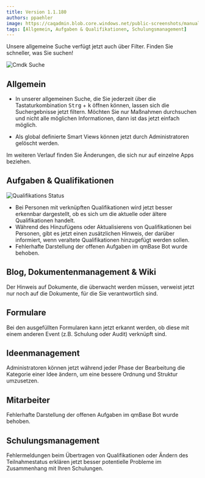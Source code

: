---
title: Version 1.1.180
authors: ppaehler
image: https://caqadmin.blob.core.windows.net/public-screenshots/manual-screenshots/2022-10-18-Qualification-Status.png
tags: [Allgemein, Aufgaben & Qualifikationen, Schulungsmanagement]
---

Unsere allgemeine Suche verfügt jetzt auch über Filter. Finden Sie schneller, was Sie suchen!

![Cmdk Suche](https://caqadmin.blob.core.windows.net/public-screenshots/manual-screenshots/2022-10-18-CmdkSearch.png)

<!--truncate-->

## Allgemein

- In unserer allgemeinen Suche, die Sie jederzeit über die Tastaturkombination <kbd>Strg</kbd> + <kbd>k</kbd> öffnen können, lassen sich die Suchergebnisse jetzt filtern.
  Möchten Sie nur Maßnahmen durchsuchen und nicht alle möglichen Informationen, dann ist das jetzt einfach möglich.

- Als global definierte Smart Views können jetzt durch Administratoren gelöscht werden.

Im weiteren Verlauf finden Sie Änderungen, die sich nur auf einzelne Apps beziehen.

## Aufgaben & Qualifikationen

![Qualifikations Status](https://caqadmin.blob.core.windows.net/public-screenshots/manual-screenshots/2022-10-18-Qualification-Status.png)

- Bei Personen mit verknüpften Qualifikationen wird jetzt besser erkennbar dargestellt, ob es sich um die aktuelle oder ältere Qualifikationen handelt.
- Während des Hinzufügens oder Aktualisierens von Qualifikationen bei Personen, gibt es jetzt einen zusätzlichen Hinweis, der darüber informiert, wenn veraltete Qualifikationen hinzugefügt werden sollen.
- Fehlerhafte Darstellung der offenen Aufgaben im qmBase Bot wurde behoben.

## Blog, Dokumentenmanagement & Wiki

Der Hinweis auf Dokumente, die überwacht werden müssen, verweist jetzt nur noch auf die Dokumente, für die Sie verantwortlich sind.

## Formulare

Bei den ausgefüllten Formularen kann jetzt erkannt werden, ob diese mit einem anderen Event (z.B. Schulung oder Audit) verknüpft sind.

## Ideenmanagement

Administratoren können jetzt während jeder Phase der Bearbeitung die Kategorie einer Idee ändern, um eine bessere Ordnung und Struktur umzusetzen.

## Mitarbeiter

Fehlerhafte Darstellung der offenen Aufgaben im qmBase Bot wurde behoben.

## Schulungsmanagement

Fehlermeldungen beim Übertragen von Qualifikationen oder Ändern des Teilnahmestatus erklären jetzt besser potentielle Probleme im Zusammenhang mit Ihren Schulungen.
